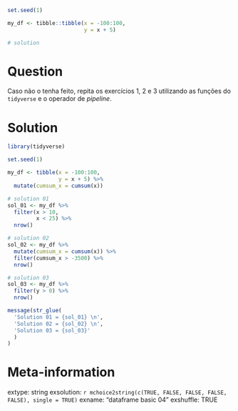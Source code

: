 ```r
set.seed(1)

my_df <- tibble::tibble(x = -100:100, 
                        y = x + 5)

# solution

```

Question
========

Caso não o tenha feito, repita os exercícios 1, 2 e 3 utilizando as funções do `tidyverse` e o operador de _pipeline_.


Solution
================

```r
library(tidyverse)

set.seed(1)

my_df <- tibble(x = -100:100,
                y = x + 5) %>%
  mutate(cumsum_x = cumsum(x))

# solution 01
sol_01 <- my_df %>%
  filter(x > 10, 
         x < 25) %>%
  nrow()

# solution 02
sol_02 <- my_df %>%
  mutate(cumsum_x = cumsum(x)) %>%
  filter(cumsum_x > -3500) %>%
  nrow()

# solution 03
sol_03 <- my_df %>%
  filter(y > 0) %>%
  nrow()

message(str_glue(
  'Solution 01 = {sol_01} \n',
  'Solution 02 = {sol_02} \n',
  'Solution 03 = {sol_03}'
  )
)
```


Meta-information
================
extype: string
exsolution: `r mchoice2string(c(TRUE, FALSE, FALSE, FALSE, FALSE), single = TRUE)`
exname: "dataframe basic 04"
exshuffle: TRUE

